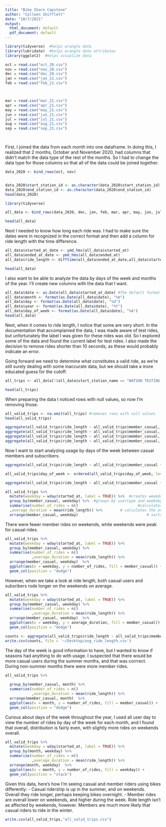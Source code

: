 ```yaml
---
title: "Bike Share Capstone"
author: "Colleen Shifflett"
date: "10/7/2021"
output:
  html_document: default
  pdf_document: default
---
```


```r

 
library(tidyverse)  #helps wrangle data
library(lubridate)  #helps wrangle date attributes
library(ggplot2)  #helps visualize data


```

```r
oct = read.csv("oct_20.csv")
nov = read.csv("nov_20.csv")
dec = read.csv("dec_20.csv")
jan = read.csv("jan_21.csv")
feb = read.csv("feb_21.csv")



mar = read.csv("mar_21.csv")
apr = read.csv("apr_21.csv")
may = read.csv("may_21.csv")
jun = read.csv("jun_21.csv")
jul = read.csv("jul_21.csv")
aug = read.csv("aug_21.csv")
sep = read.csv("sep_21.csv")

                       

```
First, I joined the data from each month into one dataframe. In doing this, I realized that 2 months, October and November 2020, had columns that didn't match the data type of the rest of the months. So I had to change the data type for those columns so that all of the data could be joined together. 
```r

data_2020 <- bind_rows(oct, nov)


data_2020$start_station_id <- as.character(data_2020$start_station_id)
data_2020$end_station_id <- as.character(data_2020$end_station_id)
head(data_2020)
```

```r
library(tidyverse)

all_data <- bind_rows(data_2020, dec, jan, feb, mar, apr, may, jun, jul, aug, sep)

head(all_data)

```

Next I needed to know how long each ride was. I had to make sure the dates were in recognized in the correct format and then add a column for ride length with the time difference. 

```r
all_data$started_at_date <- ymd_hms(all_data$started_at) 
all_data$ended_at_date <- ymd_hms(all_data$ended_at) 
all_data$ride_length <- difftime(all_data$ended_at_date,all_data$started_at_date)

head(all_data)
```
I also want to be able to analyze the data by days of the week and months of the year. I'll create new columns with the data that I want. 

```r
all_data$date <- as.Date(all_data$started_at_date) #The default format is yyyy-mm-dd
all_data$month <- format(as.Date(all_data$date), "%m")
all_data$day <- format(as.Date(all_data$date), "%d")
all_data$year <- format(as.Date(all_data$date), "%Y")
all_data$day_of_week <- format(as.Date(all_data$date), "%A")
head(all_data)

```

Next, when it comes to ride length, I notice that some are very short. In the documentation that accomplanied the data, I was made aware of test rides, but unfortunately the label I was given for these rides was old. So I explored some of the data and found the current label for test rides. I also made the decision to remove rides shorter than 10 seconds, as these would probably indicate an error. 

Going forward we need to determine what constitutes a valid ride, as we're still surely dealing with some inaccurate data, but we should take a more educated guess for the cutoff. 
```r


all_trips <- all_data[!(all_data$start_station_name == "WATSON TESTING - DIVVY" | all_data$ride_length<10),]

head(all_trips)

```
When preparing the data I noticed rows with null values, so now I'm removing those. 
```r
all_valid_trips <- na.omit(all_trips) #removes rows with null values
head(all_valid_trips)
```
```r
aggregate(all_valid_trips$ride_length ~ all_valid_trips$member_casual, FUN = mean)
aggregate(all_valid_trips$ride_length ~ all_valid_trips$member_casual, FUN = median)
aggregate(all_valid_trips$ride_length ~ all_valid_trips$member_casual, FUN = max)
aggregate(all_valid_trips$ride_length ~ all_valid_trips$member_casual, FUN = min)


```

Now I want to start analyzing usage by days of the week between casual members and subscribers. 
```r
aggregate(all_valid_trips$ride_length ~ all_valid_trips$member_casual + all_valid_trips$day_of_week, FUN = mean)

all_valid_trips$day_of_week <- ordered(all_valid_trips$day_of_week, levels=c("Sunday", "Monday", "Tuesday", "Wednesday", "Thursday", "Friday", "Saturday"))
```
```r
aggregate(all_valid_trips$ride_length ~ all_valid_trips$member_casual + all_valid_trips$day_of_week, FUN = mean)
```
```r
all_valid_trips %>% 
  mutate(weekday = wday(started_at, label = TRUE)) %>%  #creates weekday field using wday()
  group_by(member_casual, weekday) %>%  #groups by usertype and weekday
  summarise(number_of_rides = n()							#calculates the number of rides and average duration 
  ,average_duration = mean(ride_length)) %>% 		# calculates the average duration
  arrange(member_casual, weekday)								# sorts

```
There were fewer member rides on weekends, while weekends were peak for casual rides. 
```r
all_valid_trips %>% 
  mutate(weekday = wday(started_at, label = TRUE)) %>% 
  group_by(member_casual, weekday) %>% 
  summarise(number_of_rides = n()
            ,average_duration = mean(ride_length)) %>% 
  arrange(member_casual, weekday)  %>% 
  ggplot(aes(x = weekday, y = number_of_rides, fill = member_casual)) +
  geom_col(position = "dodge")

```
However, when we take a look at ride length, both casual users and subsribers rode longer on the weekends on average. 
```r
all_valid_trips %>% 
  mutate(weekday = wday(started_at, label = TRUE)) %>% 
  group_by(member_casual, weekday) %>% 
  summarise(number_of_rides = n()
            ,average_duration = mean(ride_length)) %>% 
  arrange(member_casual, weekday)  %>% 
  ggplot(aes(x = weekday, y = average_duration, fill = member_casual)) +
  geom_col(position = "dodge")

```
```r
counts <- aggregate(all_valid_trips$ride_length ~ all_valid_trips$member_casual + all_valid_trips$day_of_week, FUN = mean)
write.csv(counts, file = '~/Desktop/avg_ride_length.csv')

```
The day of the week is good information to have, but I wanted to know if seasons had anything to do with usage. I suspected that there would be more casual users during the summer months, and that was corrrect. During non-summer months there were more member rides. 
```r
all_valid_trips %>% 
  
  group_by(member_casual, month) %>% 
  summarise(number_of_rides = n()
            ,average_duration = mean(ride_length)) %>% 
  arrange(member_casual, month)  %>% 
  ggplot(aes(x = month, y = number_of_rides, fill = member_casual)) +
  geom_col(position = "dodge")
```

Curious about days of the week throughout the year, I used all user day to view the number of rides by day of the week for each month, and I found that overall, distribution is fairly even, with slightly more rides on weekends overall. 
```r
all_valid_trips %>% 
  mutate(weekday = wday(started_at, label = TRUE)) %>% 
  group_by(month, weekday) %>% 
  summarise(number_of_rides = n()
            ,average_duration = mean(ride_length)) %>% 
  arrange(month, weekday)  %>% 
  ggplot(aes(x = month, y = number_of_rides, fill = weekday)) +
  geom_col(position = "stack")

```

Given this data, here's how I'm seeing casual and member riders using bikes differently:
- Casual ridership is up in the summer, and on weekends. Overall they ride longer, perhaps keeping bikes overnight. 
- Member rides are overall lower on weekends, and higher during the week. Ride length isn't as affected by weekends, however. Members are much more likely that casual riders to ride in the winter. 

```r
write.csv(all_valid_trips,"all_valid_trips.csv")
```

